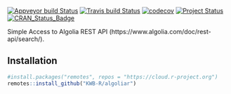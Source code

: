 [![Appveyor build Status](https://ci.appveyor.com/api/projects/status/github/KWB-R/algoliar?branch=master&svg=true)](https://ci.appveyor.com/project/KWB-R/algoliar/branch/master)
[![Travis build Status](https://travis-ci.org/KWB-R/algoliar.svg?branch=master)](https://travis-ci.org/KWB-R/algoliar)
[![codecov](https://codecov.io/github/KWB-R/algoliar/branch/master/graphs/badge.svg)](https://codecov.io/github/KWB-R/algoliar)
[![Project Status](https://img.shields.io/badge/lifecycle-experimental-orange.svg)](https://www.tidyverse.org/lifecycle/#experimental)
[![CRAN_Status_Badge](https://www.r-pkg.org/badges/version/algoliar)]()

Simple Access to Algolia REST API
(https://www.algolia.com/doc/rest-api/search/).

## Installation

```r
#install.packages("remotes", repos = "https://cloud.r-project.org")
remotes::install_github("KWB-R/algoliar")
```
